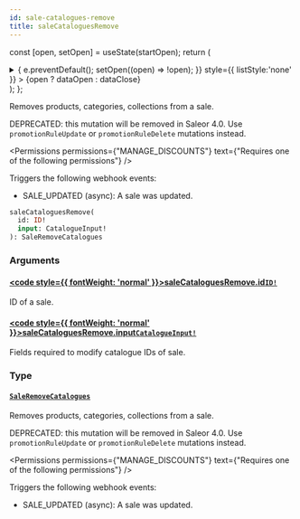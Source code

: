```yaml
---
id: sale-catalogues-remove
title: saleCataloguesRemove
---
```






const [open, setOpen] = useState(startOpen);
return (
<details {...(open ? { open: true } : {})} className="details" style={{ border:'none', boxShadow:'none', background:'var(--ifm-background-color)' }}>
<summary
onClick={(e) => {
e.preventDefault();
setOpen((open) => !open);
}}
style={{ listStyle:'none' }} >
{open ? dataOpen : dataClose}
</summary>
{open && children}
</details>
);
};

Removes products, categories, collections from a sale.

DEPRECATED: this mutation will be removed in Saleor 4.0. Use `promotionRuleUpdate` or `promotionRuleDelete` mutations instead.


<Permissions permissions={"MANAGE_DISCOUNTS"} text={"Requires one of the following permissions"} />


Triggers the following webhook events:

- SALE_UPDATED (async): A sale was updated.

```graphql
saleCataloguesRemove(
  id: ID!
  input: CatalogueInput!
): SaleRemoveCatalogues
```

### Arguments

#### [<code style={{ fontWeight: 'normal' }}>saleCataloguesRemove.<b>id</b></code>](#)<Bullet />[`ID!`](../../../api-reference/miscellaneous/scalars/id.mdx) <Badge class="badge badge--secondary" text="non-null"/> <Badge class="badge badge--secondary" text="scalar"/> <Badge class="badge badge--secondary" text="miscellaneous"/>

ID of a sale.

#### [<code style={{ fontWeight: 'normal' }}>saleCataloguesRemove.<b>input</b></code>](#)<Bullet />[`CatalogueInput!`](../../../api-reference/discounts/inputs/catalogue-input.mdx) <Badge class="badge badge--secondary" text="non-null"/> <Badge class="badge badge--secondary" text="input"/> <Badge class="badge badge--secondary" text="discounts"/>

Fields required to modify catalogue IDs of sale.

### Type

#### [`SaleRemoveCatalogues`](../../../api-reference/discounts/objects/sale-remove-catalogues.mdx) <Badge class="badge badge--secondary" text="object"/> <Badge class="badge badge--secondary" text="discounts"/>

Removes products, categories, collections from a sale.

DEPRECATED: this mutation will be removed in Saleor 4.0. Use `promotionRuleUpdate` or `promotionRuleDelete` mutations instead.


<Permissions permissions={"MANAGE_DISCOUNTS"} text={"Requires one of the following permissions"} />


Triggers the following webhook events:

- SALE_UPDATED (async): A sale was updated.

